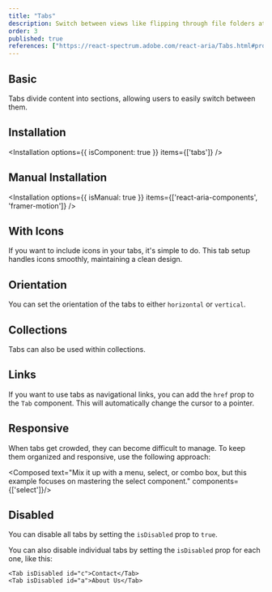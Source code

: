 ```yaml
---
title: "Tabs"
description: Switch between views like flipping through file folders at a desk, organizing content without clutter.
order: 3
published: true
references: ["https://react-spectrum.adobe.com/react-aria/Tabs.html#props"]
---
```



## Basic
Tabs divide content into sections, allowing users to easily switch between them.
<How isCenter={false} toUse="navigation/tabs-demo" />

## Installation
<Installation options={{ isComponent: true }} items={['tabs']} />

## Manual Installation
<Installation options={{ isManual: true }} items={['react-aria-components', 'framer-motion']} />

<SourceCode toShow='tabs' />

## With Icons
If you want to include icons in your tabs, it's simple to do. This tab setup handles icons smoothly, maintaining a clean design.
<How isCenter={false} toUse="navigation/tabs-icons-demo" />

## Orientation
You can set the orientation of the tabs to either `horizontal` or `vertical`.
<How isCenter={false} toUse="navigation/tabs-orientation-demo" />

## Collections
Tabs can also be used within collections.
<How isCenter={false} toUse="navigation/tabs-collections-demo" />

## Links
If you want to use tabs as navigational links, you can add the `href` prop to the `Tab` component. This will automatically change the cursor to a pointer.
<How isCenter={false} toUse="navigation/tabs-link-demo" />

## Responsive
When tabs get crowded, they can become difficult to manage. To keep them organized and responsive, use the following approach:

<Composed text="Mix it up with a menu, select, or combo box, but this example focuses on mastering the select component." components={['select']}/>

<How isCenter={false} toUse="navigation/tabs-responsive-demo" />

## Disabled
You can disable all tabs by setting the `isDisabled` prop to `true`.
<How isCenter={false} toUse="navigation/tabs-disabled-demo" />

You can also disable individual tabs by setting the `isDisabled` prop for each one, like this:
```tsx
<Tab isDisabled id="c">Contact</Tab>
<Tab isDisabled id="a">About Us</Tab>
```
